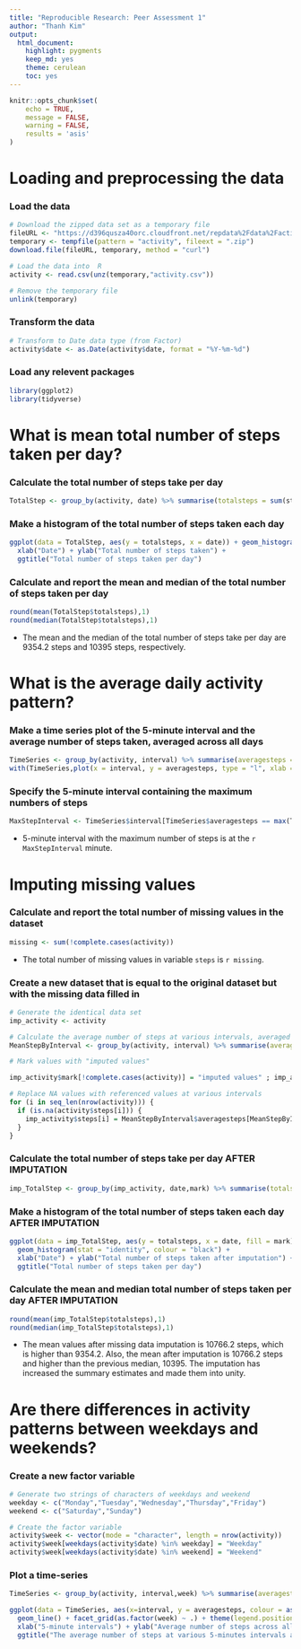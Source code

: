 ```yaml
---
title: "Reproducible Research: Peer Assessment 1"
author: "Thanh Kim"
output: 
  html_document: 
    highlight: pygments
    keep_md: yes
    theme: cerulean
    toc: yes
---
```

```r
knitr::opts_chunk$set(
	echo = TRUE,
	message = FALSE,
	warning = FALSE,
	results = 'asis'
)
```

Loading and preprocessing the data
===================================

### Load the data

```r
# Download the zipped data set as a temporary file
fileURL <- "https://d396qusza40orc.cloudfront.net/repdata%2Fdata%2Factivity.zip"
temporary <- tempfile(pattern = "activity", fileext = ".zip")
download.file(fileURL, temporary, method = "curl")

# Load the data into  R
activity <- read.csv(unz(temporary,"activity.csv"))

# Remove the temporary file
unlink(temporary)
```

### Transform the data
```r
# Transform to Date data type (from Factor)
activity$date <- as.Date(activity$date, format = "%Y-%m-%d")
```

### Load any relevent packages
```r
library(ggplot2)
library(tidyverse)
```

What is mean total number of steps taken per day?
===================================================

### Calculate the total number of steps take per day
```r
TotalStep <- group_by(activity, date) %>% summarise(totalsteps = sum(steps, na.rm = T))
```

### Make a histogram of the total number of steps taken each day

```r
ggplot(data = TotalStep, aes(y = totalsteps, x = date)) + geom_histogram(stat = "identity", fill = "wheat", colour = "black") +
  xlab("Date") + ylab("Total number of steps taken") +
  ggtitle("Total number of steps taken per day")
```

### Calculate and report the mean and median of the total number of steps taken per day

```r
round(mean(TotalStep$totalsteps),1)
round(median(TotalStep$totalsteps),1)
```

- The mean and the median of the total number of steps take per day are 9354.2 steps and 10395 steps, respectively.

What is the average daily activity pattern?
============================================

### Make a time series plot of the 5-minute interval and the average number of steps taken, averaged across all days 

```r
TimeSeries <- group_by(activity, interval) %>% summarise(averagesteps = mean(steps, na.rm = T))
with(TimeSeries,plot(x = interval, y = averagesteps, type = "l", xlab = " 5-minute intervals", ylab = "Average number of steps across all day", main = ('The average number of steps across all day at various 5-minutes intervals')))
```

### Specify the 5-minute interval containing the maximum numbers of steps

```r
MaxStepInterval <- TimeSeries$interval[TimeSeries$averagesteps == max(TimeSeries$averagesteps)]
```

- 5-minute interval with the maximum number of steps is at the `r MaxStepInterval` minute. 


Imputing missing values
=========================

### Calculate and report the total number of missing values in the dataset

```r
missing <- sum(!complete.cases(activity))
```

- The total number of missing values in variable `steps` is `r missing`.

### Create a new dataset that is equal to the original dataset but with the missing data filled in

```r
# Generate the identical data set
imp_activity <- activity

# Calculate the average number of steps at various intervals, averaged across all days
MeanStepByInterval <- group_by(activity, interval) %>% summarise(averagesteps = mean(steps, na.rm = T))

# Mark values with "imputed values"

imp_activity$mark[!complete.cases(activity)] = "imputed values" ; imp_activity$mark[complete.cases(activity)] = "authentic values"

# Replace NA values with referenced values at various intervals
for (i in seq_len(nrow(activity))) {
  if (is.na(activity$steps[i])) {
    imp_activity$steps[i] = MeanStepByInterval$averagesteps[MeanStepByInterval$interval == activity$interval[i]]
  }
}
```

### Calculate the total number of steps take per day AFTER IMPUTATION

```r
imp_TotalStep <- group_by(imp_activity, date,mark) %>% summarise(totalsteps = sum(steps, na.rm = T))
```

### Make a histogram of the total number of steps taken each day AFTER IMPUTATION

```r
ggplot(data = imp_TotalStep, aes(y = totalsteps, x = date, fill = mark)) + 
  geom_histogram(stat = "identity", colour = "black") +
  xlab("Date") + ylab("Total number of steps taken after imputation") +
  ggtitle("Total number of steps taken per day")
```
### Calculate the mean and median total number of steps taken per day AFTER IMPUTATION

```r
round(mean(imp_TotalStep$totalsteps),1)
round(median(imp_TotalStep$totalsteps),1)
```

- The mean values after missing data imputation is 10766.2 steps, which is higher than 9354.2. Also, the mean after imputation is 10766.2 steps and higher than the previous median, 10395. The imputation has increased the summary estimates and made them into unity.

Are there differences in activity patterns between weekdays and weekends?
=========================================================================

### Create a new factor variable

```r
# Generate two strings of characters of weekdays and weekend
weekday <- c("Monday","Tuesday","Wednesday","Thursday","Friday")
weekend <- c("Saturday","Sunday")

# Create the factor variable
activity$week <- vector(mode = "character", length = nrow(activity))
activity$week[weekdays(activity$date) %in% weekday] = "Weekday"
activity$week[weekdays(activity$date) %in% weekend] = "Weekend"
```

### Plot a time-series

```r
TimeSeries <- group_by(activity, interval,week) %>% summarise(averagesteps = mean(steps, na.rm = T))

ggplot(data = TimeSeries, aes(x=interval, y = averagesteps, colour = as.factor(week))) + 
  geom_line() + facet_grid(as.factor(week) ~ .) + theme(legend.position = "NULL") + 
  xlab("5-minute intervals") + ylab("Average number of steps across all days") + 
  ggtitle("The average number of steps at various 5-minutes intervals across weekdays or weekend")
```






